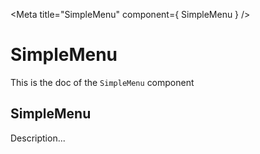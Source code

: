 <!--- SimpleMenu.stories.mdx --->


<Meta
  title="SimpleMenu"
  component={ SimpleMenu }
/>

# SimpleMenu

This is the doc of the `SimpleMenu` component

## SimpleMenu

Description...

<Canvas>
  <Story name="base">
    <SimpleMenu />
  </Story>
</Canvas>
